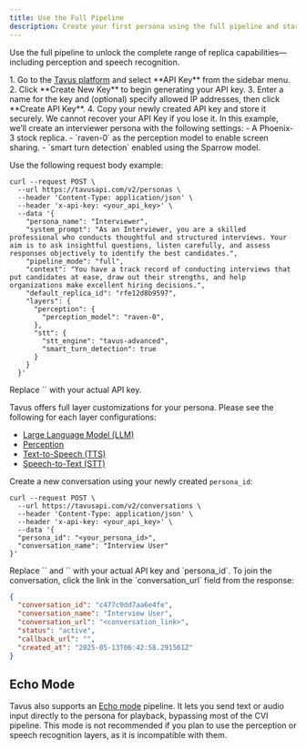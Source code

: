 ```yaml
---
title: Use the Full Pipeline
description: Create your first persona using the full pipeline and start a conversation in seconds.
---
```


Use the full pipeline to unlock the complete range of replica capabilities—including perception and speech recognition.

<Steps>
<Step title="Step 1: Get an API Key" titleSize="h3">
1. Go to the <a href="https://platform.tavus.io/" target="_blank">Tavus platform</a> and select **API Key** from the sidebar menu.
2. Click **Create New Key** to begin generating your API key.
3. Enter a name for the key and (optional) specify allowed IP addresses, then click **Create API Key**.
4. Copy your newly created API key and store it securely.
<Warning>
We cannot recover your API Key if you lose it.
</Warning>
</Step>
<Step title="Step 2: Create a Persona" titleSize="h3">

<Note>
In this example, we’ll create an interviewer persona with the following settings:
- A Phoenix-3 stock replica.
- `raven-0` as the perception model to enable screen sharing.
- `smart turn detection` enabled using the Sparrow model.
</Note>

Use the following request body example:

```shell cURL
curl --request POST \
  --url https://tavusapi.com/v2/personas \
  --header 'Content-Type: application/json' \
  --header 'x-api-key: <your_api_key>' \
  --data '{
    "persona_name": "Interviewer",
    "system_prompt": "As an Interviewer, you are a skilled professional who conducts thoughtful and structured interviews. Your aim is to ask insightful questions, listen carefully, and assess responses objectively to identify the best candidates.",
    "pipeline_mode": "full",
    "context": "You have a track record of conducting interviews that put candidates at ease, draw out their strengths, and help organizations make excellent hiring decisions.",
    "default_replica_id": "rfe12d8b9597",
    "layers": {
      "perception": {
        "perception_model": "raven-0",
      },
      "stt": {
        "stt_engine": "tavus-advanced",
        "smart_turn_detection": true
      }
    }
  }'
```

<Note>
Replace `<your_api_key>` with your actual API key.
</Note>

Tavus offers full layer customizations for your persona. Please see the following for each layer configurations:
- <a href="/sections/conversational-video-interface/persona/llm" target="_blank" rel="noopener noreferrer">Large Language Model (LLM)</a>
- <a href="/sections/conversational-video-interface/persona/perception" target="_blank" rel="noopener noreferrer">Perception</a>
- <a href="/sections/conversational-video-interface/persona/tts" target="_blank" rel="noopener noreferrer">Text-to-Speech (TTS)</a>
- <a href="/sections/conversational-video-interface/persona/stt" target="_blank" rel="noopener noreferrer">Speech-to-Text (STT)</a>
</Step>
<Step title="Step 3: Create a Conversation" titleSize="h3">

Create a new conversation using your newly created `persona_id`:

```shell cURL
curl --request POST \
  --url https://tavusapi.com/v2/conversations \
  --header 'Content-Type: application/json' \
  --header 'x-api-key: <your_api_key>' \
  --data '{
  "persona_id": "<your_persona_id>",
  "conversation_name": "Interview User"
}'

```

<Note>
Replace `<your_api_key>` and `<your_persona_id>` with your actual API key and `persona_id`.
</Note>

</Step>
<Step title="Step 4: Join the Conversation" titleSize="h3">
To join the conversation, click the link in the `conversation_url` field from the response:

```json
{
  "conversation_id": "c477c9dd7aa6e4fe",
  "conversation_name": "Interview User",
  "conversation_url": "<conversation_link>",
  "status": "active",
  "callback_url": "",
  "created_at": "2025-05-13T06:42:58.291561Z"
}
```
</Step>
</Steps>

## Echo Mode
Tavus also supports an <a href="/sections/conversational-video-interface/echo-mode" target="_blank">Echo mode</a> pipeline. It lets you send text or audio input directly to the persona for playback, bypassing most of the CVI pipeline.
<Warning>
This mode is not recommended if you plan to use the perception or speech recognition layers, as it is incompatible with them.
</Warning>